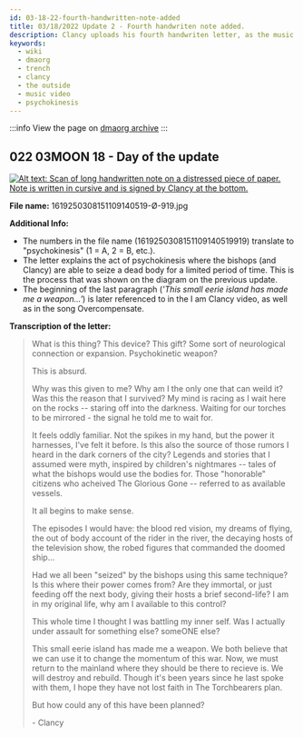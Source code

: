 ```yaml
---
id: 03-18-22-fourth-handwritten-note-added
title: 03/18/2022 Update 2 - Fourth handwriten note added.
description: Clancy uploads his fourth handwriten letter, as the music video for The Outside releases.
keywords:
  - wiki
  - dmaorg
  - trench
  - clancy
  - the outside
  - music video
  - psychokinesis
---
```


:::info
View the page on [dmaorg archive](https://www.dmaorg.site/031822-2/found/15398642_14/clancy.html)
:::

## 022 03MOON 18 - Day of the update

[![Alt text: Scan of long handwritten note on a distressed piece of paper. Note is written in cursive and is signed by Clancy at the bottom.](./assets/1619250308151109140519-Ø-919.jpg)](./assets/1619250308151109140519-Ø-919.jpg)

**File name:** 1619250308151109140519-Ø-919.jpg

**Additional Info:**

- The numbers in the file name (1619250308151109140519919) translate to "psychokinesis" (1 = A, 2 = B, etc.). 
- The letter explains the act of psychokinesis where the bishops (and Clancy) are able to seize a dead body for a limited period of time. This is the process that was shown on the diagram on the previous update.
- The beginning of the last paragraph (*'This small eerie island has made me a weapon...'*) is later referenced to in the I am Clancy video, as well as in the song Overcompensate. 

**Transcription of the letter:**

> What is this thing? This device? This gift? Some sort of neurological connection or expansion. Psychokinetic weapon?
> 
> This is absurd.
> 
> Why was this given to me? Why am I the only one that can weild it? Was this the reason that I survived? My mind is racing as I wait here on the rocks -- staring off into the darkness. Waiting for our torches to be mirrored - the signal he told me to wait for.
> 
> It feels oddly familiar. Not the spikes in my hand, but the power it harnesses, I've felt it before. Is this also the source of those rumors I heard in the dark corners of the city? Legends and stories that I assumed were myth, inspired by children's nightmares -- tales of what the bishops would use the bodies for. Those "honorable" citizens who acheived The Glorious Gone -- referred to as available vessels.
> 
> It all begins to make sense.
> 
> The episodes I would have: the blood red vision, my dreams of flying, the out of body account of the rider in the river, the decaying hosts of the television show, the robed figures that commanded the doomed ship...
> 
> Had we all been "seized" by the bishops using this same technique? Is this where their power comes from? Are they immortal, or just feeding off the next body, giving their hosts a brief second-life? I am in my original life, why am I available to this control?
> 
> This whole time I thought I was battling my inner self. Was I actually under assault for something else? someONE else?
> 
> This small eerie island has made me a weapon. We both believe that we can use it to change the momentum of this war. Now, we must return to the mainland where they should be there to recieve is. We will destroy and rebuild. Though it's been years since he last spoke with them, I hope they have not lost faith in The Torchbearers plan.
> 
> But how could any of this have been planned?
> 
> \- Clancy